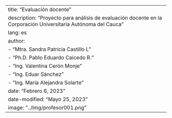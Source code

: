 ---
title: "Evaluación docente"
description: "Proyecto para análisis de evaluación docente en la Corporación Universitaria Autónoma del Cauca"
lang: es
author: 
    - "Mtra. Sandra Patricia Castillo L"
    - "Ph.D. Pablo Eduardo Caicedo R."
    - "Ing. Valentina Cerón Monje"
    - "Ing. Eduar Sánchez"
    - "Ing. María Alejandra Solarte"
date: "Febrero 6, 2023"
date-modified: "Mayo 25, 2023"
image: "../Img/profesor001.png"
---